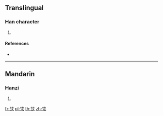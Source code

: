==Translingual==

===Han character===
{{Han char|rn=76|rad=欠|as=04|sn=8|four=|canj=ONNO,XONNO}}

# {{defn|Han|sort=欠04}}

====References====
* {{Han ref|kx=0566.150|dkj=16019|dj=0955.030|hdz=32136.030|uh=6B26|ud=27430}}

----

==Mandarin==

===Hanzi===
{{cmn-hanzi|pin=[[qiān]] ([[qian1]])|wg=ch'ien<sup>1</sup>}}

# {{defn|lang=cmn|sort=欠04}}

[[fr:欦]]
[[pl:欦]]
[[th:欦]]
[[zh:欦]]